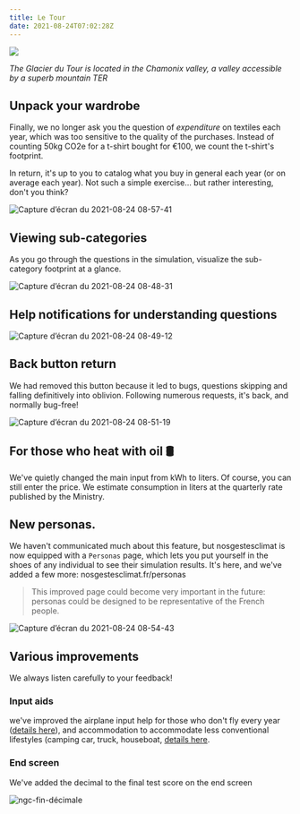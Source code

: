 ---
title: Le Tour
date: 2021-08-24T07:02:28Z
---

![](https://upload.wikimedia.org/wikipedia/commons/thumb/5/50/Glacier_du_Tour_2021.jpg/270px-Glacier_du_Tour_2021.jpg)

*The Glacier du Tour is located in the Chamonix valley, a valley accessible by a superb mountain TER*


## Unpack your wardrobe

Finally, we no longer ask you the question of *expenditure* on textiles each year, which was too sensitive to the quality of the purchases. Instead of counting 50kg CO2e for a t-shirt bought for €100, we count the t-shirt's footprint.

In return, it's up to you to catalog what you buy in general each year (or on average each year). Not such a simple exercise... but rather interesting, don't you think?

![Capture d’écran du 2021-08-24 08-57-41](https://user-images.githubusercontent.com/1177762/130571129-d0be75f2-989a-4f84-858d-0c8ce803e561.png)


## Viewing sub-categories

As you go through the questions in the simulation, visualize the sub-category footprint at a glance.

![Capture d’écran du 2021-08-24 08-48-31](https://user-images.githubusercontent.com/1177762/130569828-bee5d46a-0709-4e8a-ab6b-f94f54bbdf0d.png)

## Help notifications for understanding questions

![Capture d’écran du 2021-08-24 08-49-12](https://user-images.githubusercontent.com/1177762/130569970-663eb9ac-4647-4943-b4de-befb12bcb7e2.png)

## Back button return

We had removed this button because it led to bugs, questions skipping and falling definitively into oblivion. Following numerous requests, it's back, and normally bug-free!

![Capture d’écran du 2021-08-24 08-51-19](https://user-images.githubusercontent.com/1177762/130570246-0bebdfc3-4fae-40c8-9011-6999713fdcf9.png)

## For those who heat with oil 🛢️

We've quietly changed the main input from kWh to liters. 
Of course, you can still enter the price. We estimate consumption in liters at the quarterly rate published by the Ministry.

## New personas.

We haven't communicated much about this feature, but nosgestesclimat is now equipped with a `Personas` page, which lets you put yourself in the shoes of any individual to see their simulation results. It's here, and we've added a few more: nosgestesclimat.fr/personas

> This improved page could become very important in the future: personas could be designed to be representative of the French people.

![Capture d’écran du 2021-08-24 08-54-43](https://user-images.githubusercontent.com/1177762/130570763-0101210c-3f08-49af-b376-572b649ad5d4.png)

## Various improvements

We always listen carefully to your feedback! 

### Input aids

we've improved the airplane input help for those who don't fly every year ([details here](
https://github.com/abc-transitionbascarbone/near-modele/commit/e3d74925b8ff31d6cf40531e6a07a1f97c9f1237)), and accommodation to accommodate less conventional lifestyles (camping car, truck, houseboat, <a href="https://github.com/abc-transitionbascarbone/near-modele/commit/e900598708402620bc3664500db4c1d111f24515">details here</a>.

### End screen

We've added the decimal to the final test score on the end screen

![ngc-fin-décimale](https://user-images.githubusercontent.com/1177762/130571538-ff8753ce-78c6-4d64-a63c-9128c015545e.gif)



